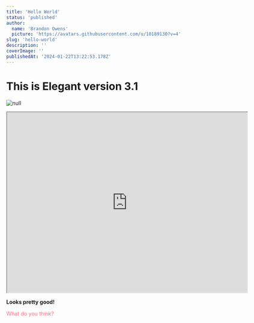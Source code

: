 ```yaml
---
title: 'Hello World'
status: 'published'
author:
  name: 'Brandon Owens'
  picture: 'https://avatars.githubusercontent.com/u/10189130?v=4'
slug: 'hello-world'
description: ''
coverImage: ''
publishedAt: '2024-01-22T13:22:53.178Z'
---
```


# This is Elegant version 3.1

![null](/api/images/elegant-video-splash---live-coding---v3.1-k0md-g0ND.png)<div data-youtube-video=""><iframe width="640" height="480" allowfullscreen="true" autoplay="false" disablekbcontrols="false" enableiframeapi="false" endtime="0" ivloadpolicy="0" loop="false" modestbranding="false" origin="" playlist="" src="https://www.youtube.com/embed/bS66QUBKljM?si=sVdDNBspTQlL-ehw" start="0"></iframe></div>



**Looks pretty good!**



<span style="color: #fb7185">What do you think?</span>

